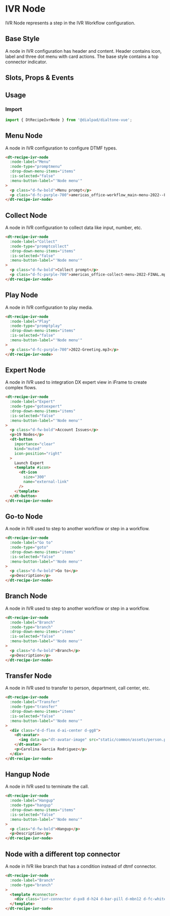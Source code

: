 

<Meta of={IvrNodeStories}/>

# IVR Node

<Subtitle>
  IVR Node represents a step in the IVR Workflow configuration.
</Subtitle>

## Base Style

A node in IVR configuration has header and content. Header contains icon, label and three dot menu with card actions.
The base style contains a top connector indicator.

<Canvas>
  <Story of={IvrNodeStories.Default} />
</Canvas>

## Slots, Props & Events

<Controls />

## Usage

### Import

```jsx
import { DtRecipeIvrNode } from '@dialpad/dialtone-vue';
```

## Menu Node

A node in IVR configuration to configure DTMF types.

<Canvas>
    <Story of={IvrNodeStories.PromptMenu} />
</Canvas>

```html
<dt-recipe-ivr-node
  :node-label="Menu"
  :node-type="promptmenu"
  :drop-down-menu-items="items"
  :is-selected="false"
  :menu-button-label="'Node menu'"
>
  <p class="d-fw-bold">Menu prompt</p>
  <p class="d-fc-purple-700">americas_office-workflow_main-menu-2022--FINAL.mp3</p>
</dt-recipe-ivr-node>
```

## Collect Node

A node in IVR configuration to collect data like input, number, etc.

<Canvas>
    <Story of={IvrNodeStories.PromptCollect} />
</Canvas>

```html
<dt-recipe-ivr-node
  :node-label="Collect"
  :node-type="promptcollect"
  :drop-down-menu-items="items"
  :is-selected="false"
  :menu-button-label="'Node menu'"
>
  <p class="d-fw-bold">Collect prompt</p>
  <p class="d-fc-purple-700">americas_office-collect-menu-2022-FINAL.mp3</p>
</dt-recipe-ivr-node>
```

## Play Node

A node in IVR configuration to play media.

<Canvas>
    <Story of={IvrNodeStories.PromptPlay} />
</Canvas>

```html
<dt-recipe-ivr-node
  :node-label="Play"
  :node-type="promptplay"
  :drop-down-menu-items="items"
  :is-selected="false"
  :menu-button-label="'Node menu'"
>
  <p class="d-fc-purple-700">2022-Greeting.mp3</p>
</dt-recipe-ivr-node>
```

## Expert Node

A node in IVR used to integration DX expert view in iFrame to create complex flows.

<Canvas>
    <Story of={IvrNodeStories.Expert} />
</Canvas>

```html
<dt-recipe-ivr-node
  :node-label="Expert"
  :node-type="gotoexpert"
  :drop-down-menu-items="items"
  :is-selected="false"
  :menu-button-label="'Node menu'"
>
  <p class="d-fw-bold">Account Issues</p>
  <p>19 Nodes</p>
  <dt-button
    importance="clear"
    kind="muted"
    icon-position="right"
  >
    Launch Expert
    <template #icon>
      <dt-icon
        size="300"
        name="external-link"
      />
    </template>
  </dt-button>
</dt-recipe-ivr-node>
```

## Go-to Node

A node in IVR used to step to another workflow or step in a workflow.

<Canvas>
    <Story of={IvrNodeStories.GoTo} />
</Canvas>

```html
<dt-recipe-ivr-node
  :node-label="Go to"
  :node-type="goto"
  :drop-down-menu-items="items"
  :is-selected="false"
  :menu-button-label="'Node menu'"
>
  <p class="d-fw-bold">Go to</p>
  <p>Description</p>
</dt-recipe-ivr-node>
```

## Branch Node

A node in IVR used to step to another workflow or step in a workflow.

<Canvas>
    <Story of={NodeStories.Branch} />
</Canvas>

```html
<dt-recipe-ivr-node
  :node-label="Branch"
  :node-type="branch"
  :drop-down-menu-items="items"
  :is-selected="false"
  :menu-button-label="'Node menu'"
>
  <p class="d-fw-bold">Branch</p>
  <p>Description</p>
</dt-recipe-ivr-node>
```

## Transfer Node

A node in IVR used to transfer to person, department, call center, etc.

<Canvas>
    <Story of={IvrNodeStories.Transfer} />
</Canvas>

```html
<dt-recipe-ivr-node
  :node-label="Transfer"
  :node-type="transfer"
  :drop-down-menu-items="items"
  :is-selected="false"
  :menu-button-label="'Node menu'"
>
  <div class="d-d-flex d-ai-center d-gg8">
    <dt-avatar>
      <img data-qa="dt-avatar-image" src="static/common/assets/person.png" alt="Person Avatar">
    </dt-avatar>
    <p>Carolina Garcia Rodriguez</p>
  </div>
</dt-recipe-ivr-node>
```

## Hangup Node

A node in IVR used to terminate the call.

<Canvas>
    <Story of={IvrNodeStories.Hangup} />
</Canvas>

```html
<dt-recipe-ivr-node
  :node-label="Hangup"
  :node-type="hangup"
  :drop-down-menu-items="items"
  :is-selected="false"
  :menu-button-label="'Node menu'"
>
  <p class="d-fw-bold">Hangup</p>
  <p>Description</p>
</dt-recipe-ivr-node>
```

## Node with a different top connector

A node in IVR like branch that has a condition instead of dtmf connector.

<Canvas>
  <Story of={IvrNodeStories.NodeWithTopConnector} />
</Canvas>

```html
<dt-recipe-ivr-node
  :node-label="Branch"
  :node-type="branch"
>
  <template #connector>
    <div class="ivr-connector d-px8 d-h24 d-bar-pill d-mbn12 d-fc-white d-fs-100">Add branch</div>
  </template>
</dt-recipe-ivr-node>
```
